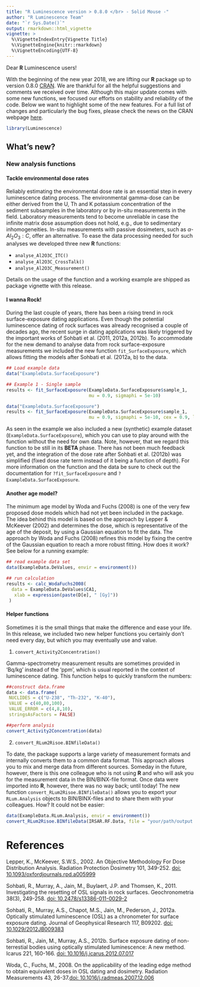 ```yaml
---
title: "R Luminescence version > 0.8.0 </br> - Solid Mouse -"
author: "R Luminescence Team"
date: "`r Sys.Date()`"
output: rmarkdown::html_vignette
vignette: >
  %\VignetteIndexEntry{Vignette Title}
  %\VignetteEngine{knitr::rmarkdown}
  %\VignetteEncoding{UTF-8}
---
```


Dear **R** Luminescence users!

With the beginning of the new year 2018, we are lifting our **R** package up to version 0.8.0 [CRAN](https://CRAN.R-project.org/package=Luminescence). We are thankful for all the helpful suggestions and comments we received over time. Although this major update comes with some new functions, we focused our efforts on stability and reliability of the code. Below we want to highlight some of the new features. For a full list of changes and particularly the bug fixes, please check the news on the CRAN webpage [here](https://cran.r-project.org/web/packages/Luminescence/news.html). 

```r
library(Luminescence)
```

## What's new?

### New analysis functions

#### Tackle environmental dose rates 

Reliably estimating the environmental dose rate is an essential step in every luminescence dating process. The environmental gamma-dose can be either derived from the U, Th and K potassium concentration of the sediment subsamples in the laboratory or
by in-situ measurements in the field. Laboratory measurements tend to become unreliable in case the 
infinite matrix dose assumption does not hold, e.g., due to sedimentary inhomogeneities. In-situ 
measurements with passive dosimeters, such as $\alpha\mbox{-}Al_{2}O_{3}:C$, offer an alternative. 
To ease the data processing needed for such analyses we developed three new **R** functions: 

* `analyse_Al2O3C_ITC()`
* `analyse_Al2O3C_CrossTalk()`
* `analyse_Al2O3C_Measurement()`

Details on the usage of the function and a working example are shipped as package vignette with this 
release.

#### I wanna Rock!

During the last couple of years, there has been a rising trend in rock surface-exposure dating applications. Even though
the potential luminescence dating of rock surfaces was already recognised a couple of decades ago, the recent surge
in dating applications was likely triggered by the important works of Sohbati et al. (2011, 2012a, 2012b). To accommodate for the
new demand to analyse data from rock surface-exposure measurements we included the new function `fit_SurfaceExposure`, which allows fitting the models after Sohbati et al. (2012a, b) to the data.

```r
## Load example data
data("ExampleData.SurfaceExposure")

## Example 1 - Single sample
results <- fit_SurfaceExposure(ExampleData.SurfaceExposure$sample_1, 
                               mu = 0.9, sigmaphi = 5e-10)
```

```r
data("ExampleData.SurfaceExposure")
results <- fit_SurfaceExposure(ExampleData.SurfaceExposure$sample_1, 
                               mu = 0.9, sigmaphi = 5e-10, cex = 0.9, legend = FALSE, error_bars = FALSE)
```

As seen in the example we also included a new (synthetic) example dataset (`ExampleData.SurfaceExposure`), which you can use 
to play around with the function without the need for own data. 
Note, however, that we regard this function to be still in its **BETA** phase. There has not been much feedback yet, and the integration of the dose rate after Sohbati et al. (2012b) was simplified (fixed dose rate term instead of it being a 
function of depth). For more information on the function and the data be sure to check out the documentation for `?fit_SurfaceExposure` and `?ExampleData.SurfaceExposure`.

#### Another age model?

The minimum age model by Woda and Fuchs (2008) is one of the very few proposed dose models which had not yet been included in the package. 
The idea behind this model is based on the approach by Lepper & McKeever (2002) and determines the dose, which is representative of the age of the deposit, by 
using a Gaussian equation to fit the data. The approach by Woda and Fuchs (2008) refines this model by 
fixing the centre of the Gaussian equation to reach a more robust fitting. 
How does it work? See below for a running example:

```r
## read example data set
data(ExampleData.DeValues, envir = environment())

## run calculation
results <- calc_WodaFuchs2008(
  data = ExampleData.DeValues$CA1,
   xlab = expression(paste(D[e], " [Gy]"))
 )
```

#### Helper functions 

Sometimes it is the small things that make the difference and ease your life. In this release, 
we included two new helper functions you certainly don't need every day, but which you may eventually use and value. 

1. `convert_Activity2Concentration()`

Gamma-spectrometry measurement results are sometimes provided in 'Bq/kg' instead of the 'ppm', which is 
usual reported in the context of luminescence dating. This function helps to quickly transform 
the numbers: 

```r
##construct data.frame
data <- data.frame(
 NUCLIDES = c("U-238", "Th-232", "K-40"),
 VALUE = c(40,80,100),
 VALUE_ERROR = c(4,8,10),
 stringsAsFactors = FALSE)

##perform analysis
convert_Activity2Concentration(data)
```

2. `convert_RLum2Risoe.BINfileData()`

To date, the package supports a large variety of measurement formats and internally converts them to a common data format. 
This approach allows you to mix and merge data from different sources. Someday in the future, however, there is this one colleague who is not using **R** and who will ask you for the measurement data in the BIN/BINX-file 
format. Once data were imported into **R**, however, there was no way back; until today! 
The new function `convert_RLum2Risoe.BINfileData()` allows you to export your `RLum.Analysis` 
objects to BIN/BINX-files and to share them with your colleagues. How? It could not be easier: 

```r
data(ExampleData.RLum.Analysis, envir = environment())
convert_RLum2Risoe.BINfileData(IRSAR.RF.Data, file = "your/path/output.BIN")
```


# References {-}

Lepper, K., McKeever, S.W.S., 2002. An Objective Methodology For Dose Distribution Analysis. Radiation Protection Dosimetry 101, 349-252. [doi: 10.1093/oxfordjournals.rpd.a005999](https://doi.org/10.1093/oxfordjournals.rpd.a005999)

Sohbati, R., Murray, A., Jain, M., Buylaert, J.P. and Thomsen, K., 2011. Investigating the resetting of OSL signals in rock surfaces. Geochronometria 38(3), 249-258. [doi: 10.2478/s13386-011-0029-2](https://doi.org/10.2478/s13386-011-0029-2)

Sohbati, R., Murray, A.S., Chapot, M.S., Jain, M., Pederson, J., 2012a. Optically stimulated luminescence (OSL) as a chronometer for surface exposure dating. Journal of Geophysical Research 117, B09202. 
[doi: 10.1029/2012JB009383](https://doi.org/10.1029/2012JB009383)

Sohbati, R., Jain, M., Murray, A.S., 2012b. Surface exposure dating of non-terrestial bodies using optically stimulated luminescence: A new method. Icarus 221, 160-166. [doi: 10.1016/j.icarus.2012.07.017](https://doi.org/10.1016/j.icarus.2012.07.017)

Woda, C., Fuchs, M., 2008. On the applicability of the leading edge method to obtain equivalent doses in OSL dating and dosimetry.
Radiation Measurements 43, 26-37.[doi: 10.1016/j.radmeas.2007.12.006](http://dx.doi.org/10.1016/j.radmeas.2007.12.006)
